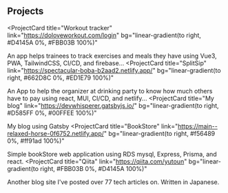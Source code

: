 ## Projects

<ProjectCard
  title="Workout tracker"
  link="https://doloveworkout.com/login"
  bg="linear-gradient(to right, #D4145A 0%, #FBB03B 100%)"
>
  An app helps trainees to track exercises and meals they have using Vue3, PWA,
  TailwindCSS, CI/CD, and firebase...
</ProjectCard>
<ProjectCard
  title="SplitSip"
  link="https://spectacular-boba-b2aad2.netlify.app/"
  bg="linear-gradient(to right, #662D8C 0%, #ED1E79 100%)"
>
  An App to help the organizer at drinking party to know how much others have to
  pay using react, MUI, CI/CD, and netlify...
</ProjectCard>
<ProjectCard
  title="My blog"
  link="https://devwhisperer.gatsbyjs.io/"
  bg="linear-gradient(to right, #D585FF 0%, #00FFEE 100%)"
>
  My blog using Gatsby
</ProjectCard>
<ProjectCard
  title="BookStore"
  link="https://main--relaxed-horse-0f6752.netlify.app/"
  bg="linear-gradient(to right, #f56489 0%, #ff91ad 100%)"
>
  Simple bookStore web application using RDS mysql, Express, Prisma, and react.
</ProjectCard>
<ProjectCard
  title="Qiita"
  link="https://qiita.com/yutoun"
  bg="linear-gradient(to right, #FBB03B 0%, #D4145A 100%)"
>
  Another blog site I've posted over 77 tech articles on. Written in Japanese.
</ProjectCard>
